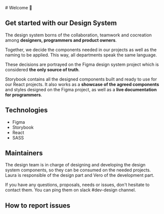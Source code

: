 
<Meta title="Welcome" />
# Welcome 👋

## Get started with our Design System

The design system borns of the collaboration, teamwork and cocreation among <b>designers, programmers and product owners</b>. 

Together, we decide the components needed in our projects as well as the naming to be applied. This way, all departments
speak the same language. 

These decisions are portrayed on the Figma design system project which is considered <b>the only source of truth</b>.

Storybook contains all the designed components built and ready to use for our React projects. It also works as a <b>showcase 
of the agreed components</b> and styles designed on the Figma project, as well as a <b>live documentation for programmers</b>.

## Technologies
- Figma
- Storybook
- React
- SASS

## Maintainers

The design team is in charge of designing and developing the design system components, so they can be consumed on the needed projects.
Laura is responsible of the design part and Vero of the development part. 

If you have any questions, proposals, needs or issues, don't hesitate to contact them. You can ping them on slack #dev-design channel.

## How to report issues

